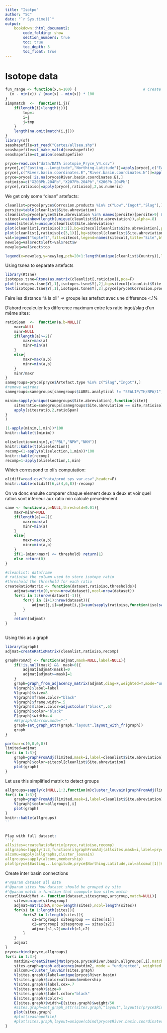```yaml
---
title: "Isotpo"
author: "SC"
date: "`r Sys.time()`"
output: 
    bookdown::html_document2:
        code_folding: show
        section_numbers: true
        toc: true
        toc_depth: 3
        toc_float: true
---
```


# Isotope data


```r
fun_range <- function(x,n=100) {                              # Create user-defined function
  (x - min(x)) / (max(x) - min(x)) * 100
}
simpmatch  <-  function(i,j){
    if(length(i)>length(j)){
        tmp=i
        i=j
        j=tmp
    }
    length(na.omit(match(i,j)))
}
library(sf)
seashapefile=st_read("Cartes/allsea.shp")
seashapefile=st_make_valid(seashapefile)
seashapefile=st_union(seashapefile)

```

```r
pryce=read.csv("data/DATA isotopie_Pryce_V4.csv")
pryce[,c("Easting...Longitude","Northing.Latitude")]=apply(pryce[,c("Easting...Longitude","Northing.Latitude")],2,as.numeric)
pryce[,c("River.basin.coordinates.E","River.basin.coordinates.N")]=apply(pryce[,c("River.basin.coordinates.E","River.basin.coordinates.N")],2,as.numeric)
pryce=pryce[!is.na(pryce$River.basin.coordinates.E),]
ratioiso=c("X208Pb.204Pb","X207Pb.204Pb","X206Pb.204Pb")
pryce[,ratioiso]=apply(pryce[,ratioiso],2,as.numeric)
```
We get only some "clean" artefacts:


```r
cleanlist=pryce[pryce$Corrosion.products %in% c("Low","Ingot","Slag"),]
persite=table(cleanlist$Site.abreviation)
cleanlist=pryce[pryce$Site.abreviation %in% names(persite)[persite>9] & pryce$Corrosion.products %in% c("Low","Ingot","Slag"),]
sitecol=rainbow(length(unique(cleanlist$Site.abreviation)),alpha=.8)
names(sitecol)=unique(cleanlist$Site.abreviation)
plot(cleanlist[,ratioiso[3:2]],bg=sitecol[cleanlist$Site.abreviation],pch=20+as.numeric(as.factor(cleanlist$Country)))
plot(cleanlist[,ratioiso[c(3,1)]],bg=sitecol[cleanlist$Site.abreviation],pch=20+as.numeric(as.factor(cleanlist$Country)))
val=legend("topleft",fill=sitecol,legend=names(sitecol),title="Site",bty="n")
newxleg=val$rect$left+val$rect$w
newyleg=val$rect$top

legend(x=newxleg,y=newyleg,pch=20+1:length(unique(cleanlist$Country)),legend=levels(as.factor(cleanlist$Country)),title="Country",bty="n")
```

Using tsnea to separate artefacts

```r
library(Rtsne)
isotopes.tsne=Rtsne(as.matrix(cleanlist[,ratioiso]),pca=F)
plot(isotopes.tsne$Y[,1],isotopes.tsne$Y[,2],bg=sitecol[cleanlist$Site.abreviation],pch=20+as.numeric(as.factor(cleanlist$Country)))
text(isotopes.tsne$Y[,1],isotopes.tsne$Y[,2],pryce[pryce$Corrosion.products %in% c("Low","Ingot","Slag"),"Site.abreviation"],cex=.6)
```


Faire les distance "à la oli" => groupe les artefact avec une difference <.1%


D'abord recalculer les difference maximum entre les ratio ingot/slag d'un même sites:

```r
ratioSpan  <-  function(a,b=NULL){
    maxr=NULL
    minr=NULL
    if(length(a)>=2){
        maxr=max(a)
        minr=min(a)
    }
    else{
        maxr=max(a,b)
        minr=min(a,b)
    }
    minr/maxr
}
samegroups=pryce[pryce$Artefact.type %in% c("Slag","Ingot"),]
#remove weirdos
samegroups=samegroups[samegroups$LABEL.analytical != "SEALIP/TH/NPW/1",]

minim=sapply(unique(samegroups$Site.abreviation),function(site){
    sitesratio=samegroups[samegroups$Site.abreviation == site,ratioiso]
    apply(sitesratio,2,ratioSpan)
}
)

(1-apply(minim,1,min))*100
knitr::kable(t(minim))

oliselection=minim[,c("PBL","NPW","NKH")]
knitr::kable(t(oliselection))
recomp=(1-apply(oliselection,1,min))*100
knitr::kable(recomp)
recomp=1-apply(oliselection,1,min)
```

Which correspond to oli's computation:
```r
olidiff=read.csv("data/prod sys var.csv",header=F)
knitr::kable(olidiff[6,c(4,6,8)]-recomp)
```

On va donc ensuite comparer chaque element deux a deux et voir quel ratios sont inferieur aux ratio min calculé precedement


```r

same <- function(a,b=NULL,threshold=0.01){
    maxr=minr=NULL
    if(length(a)==2){
        maxr=max(a)
        minr=min(a)
    }
    else{
        maxr=max(a,b)
        minr=min(a,b)
    }
    if(1-(minr/maxr) <= threshold) return(1)
    else return(0)
}

#cleanlist: dataframe
# ratioiso the column used to store isotope ratio
#threshold the threshold for each ratio
createRatioMatrix <- function(dataset,ratioiso,thresholds){
    adjmat=matrix(0,nrow=nrow(dataset),ncol=nrow(dataset))
    for(i in 1:(nrow(dataset)-1)){
        for(j in (i+1):nrow(dataset)){
            adjmat[j,i]=adjmat[i,j]=sum(sapply(ratioiso,function(iso)same(dataset[c(i,j),iso],threshold=thresholds[iso])))
        }
    }
    return(adjmat)
}
       


```


Using this as a graph

```r
library(igraph)
adjmat=createRatioMatrix(cleanlist,ratioiso,recomp)

graphFromAdj <- function(adjmat,mask=NULL,label=NULL){
    if(!is.null(mask) &&  mask>0){
        adjmat[adjmat<mask]=0
        adjmat[adjmat>=mask]=1
    }
    graph=graph_from_adjacency_matrix(adjmat,diag=F,weighted=T,mode="undirected")
    V(graph)$label=label
    V(graph)$size=8
    V(graph)$frame.color="black"
    V(graph)$frame.width=.5
    V(graph)$label.color=adjustcolor("black",.6)
    E(graph)$color="black"
    E(graph)$width=.4
    #E(graph)$arrow.mode="-"
    graph=set_graph_attr(graph,"layout",layout_with_fr(graph))
    graph
}
```

```r

par(mar=c(0,0,0,0))
limited=adjmat
for(i in 1:3){
    graph=graphFromAdj(limited,mask=i,label=cleanlist$Site.abreviation)
    V(graph)$color=sitecol[cleanlist$Site.abreviation]
    plot(graph)
}
```

Let use this simplified matrix to detect groups
```r


allgroups=sapply(c(NULL,1:3,function(m)cluster_louvain(graphFromAdj(limited,mask=m,label=cleanlist$Site.abreviation))$membership)
for(i in 1:3){
    graph=graphFromAdj(limited,mask=i,label=cleanlist$Site.abreviation)
    V(graph)$color=allgroups[,i]
    plot(graph)
}
knitr::kable(allgroups)
``


Play with full dataset:
```r
allsites=createRatioMatrix(pryce,ratioiso,recomp)
allgraphs=lapply(1:3,function(i)graphFromAdj(allsites,mask=i,label=pryce$Site.abreviation))
alcomu=sapply(allgraphs,cluster_louvain)
allgroups=sapply(alcomu,membership)
plot(pryce$Easting...Longitude,pryce$Northing.Latitude,col=alcomu[[1]]$membership,pch=20)
```

Create inter basin connections

```r
#'@param dataset all data
#'@param sites how dataset should be grouped by site
#'@param match a function that coompute how sites match
creatSiteAdjMat <- function(dataset,sitesgroup,artgroup,match=NULL){
    sites=unique(sitesgroup)
    adjmat=matrix(NA,nrow=length(sites),ncol=length(sites))
    for(s1 in 1:length(sites)){
        for(s2 in 1:length(sites)){
            c1=artgroup[ sitesgroup == sites[s1]]
            c2=artgroup[ sitesgroup == sites[s2]]
            adjmat[s1,s2]=match(c1,c2)
        }
    }
    adjmat
}
pryce=cbind(pryce,allgroups)
for(i in 1:3){
    matdim2=creatSiteAdjMat(pryce,pryce$River.basin,allgroups[,i],match=simpmatch)
    sites.graph=graph.adjacency(matdim2, mode = "undirected", weighted = TRUE, diag = FALSE)
    allcomu=cluster_louvain(sites.graph)
    V(sites.graph)$label=unique(pryce$River.basin)
    V(sites.graph)$color=allcomu$membership
    V(sites.graph)$label.cex=.7
    V(sites.graph)$size=8
    V(sites.graph)$label.color="black"
    E(sites.graph)$color=1
    E(sites.graph)$width=E(sites.graph)$weight/50
    #sites.graph=set_graph_attr(sites.graph,"layout",layout(c(pryce$River.basin.coordinates.E,pryce$River.basin.coordinates.N)))
    plot(sites.graph)
    #plot(seashapefile)
    #plot(sites.graph,layout=unique(cbind(pryce$River.basin.coordinates.E,pryce$River.basin.coordinates.N)),add=F)
}
```

